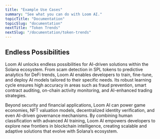 ```yaml
---
title: "Example Use Cases"
summary: "See what you can do with Loom AI."
topicTitle: "Documentation"
topicSlug: "documentation"
nextTitle: "Token Trends"
nextSlug: "/documentation/token-trends"
---
```


## Endless Possibilities

Loom AI unlocks endless possibilities for AI-driven solutions within the Solana ecosystem. From scam detection in SPL tokens to predictive analytics for DeFi trends, Loom AI enables developers to train, fine-tune, and deploy AI models tailored to their specific needs. Its robust learning cycle ensures high accuracy in areas such as fraud prevention, smart contract auditing, on-chain activity monitoring, and AI-enhanced trading strategies.

Beyond security and financial applications, Loom AI can power game economies, NFT valuation models, decentralized identity verification, and even AI-driven governance mechanisms. By combining human classification with advanced AI training, Loom AI empowers developers to explore new frontiers in blockchain intelligence, creating scalable and adaptive solutions that evolve with Solana’s ecosystem.

